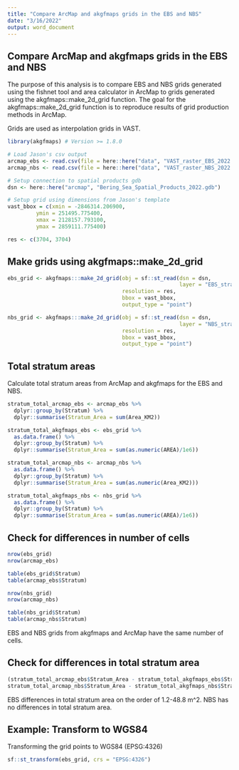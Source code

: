 ```yaml
---
title: "Compare ArcMap and akgfmaps grids in the EBS and NBS"
date: "3/16/2022"
output: word_document
---
```


## Compare ArcMap and akgfmaps grids in the EBS and NBS

The purpose of this analysis is to compare EBS and NBS grids generated using the fishnet tool and area calculator in ArcMap to grids generated using the akgfmaps::make_2d_grid function. The goal for the akgfmaps::make_2d_grid function is to reproduce results of grid production methods in ArcMap.

Grids are used as interpolation grids in VAST.

```r
library(akgfmaps) # Version >= 1.8.0
```

```r
# Load Jason's csv output
arcmap_ebs <- read.csv(file = here::here("data", "VAST_raster_EBS_2022.csv"), stringsAsFactors = FALSE)
arcmap_nbs <- read.csv(file = here::here("data", "VAST_raster_NBS_2022.csv"), stringsAsFactors = FALSE)

# Setup connection to spatial products gdb
dsn <- here::here("arcmap", "Bering_Sea_Spatial_Products_2022.gdb")

# Setup grid using dimensions from Jason's template
vast_bbox = c(xmin = -2846314.206900,
         ymin = 251495.775400,
         xmax = 2128157.793100,
         ymax = 2859111.775400)

res <- c(3704, 3704)
```


## Make grids using akgfmaps::make_2d_grid

```r
ebs_grid <- akgfmaps:::make_2d_grid(obj = sf::st_read(dsn = dsn,
                                                      layer = "EBS_strata_Conner2022"),
                                    resolution = res,
                                    bbox = vast_bbox,
                                    output_type = "point")

nbs_grid <- akgfmaps:::make_2d_grid(obj = sf::st_read(dsn = dsn,
                                                      layer = "NBS_strata_Conner2022"),
                                    resolution = res,
                                    bbox = vast_bbox,
                                    output_type = "point")
```


## Total stratum areas

Calculate total stratum areas from ArcMap and akgfmaps for the EBS and NBS.

```r
stratum_total_arcmap_ebs <- arcmap_ebs %>%
  dplyr::group_by(Stratum) %>%
  dplyr::summarise(Stratum_Area = sum(Area_KM2))

stratum_total_akgfmaps_ebs <- ebs_grid %>%
  as.data.frame() %>%
  dplyr::group_by(Stratum) %>%
  dplyr::summarise(Stratum_Area = sum(as.numeric(AREA)/1e6))

stratum_total_arcmap_nbs <- arcmap_nbs %>%
  as.data.frame() %>%
  dplyr::group_by(Stratum) %>%
  dplyr::summarise(Stratum_Area = sum(as.numeric(Area_KM2)))

stratum_total_akgfmaps_nbs <- nbs_grid %>%
  as.data.frame() %>%
  dplyr::group_by(Stratum) %>%
  dplyr::summarise(Stratum_Area = sum(as.numeric(AREA)/1e6))
```


## Check for differences in number of cells


```r
nrow(ebs_grid)
nrow(arcmap_ebs)

table(ebs_grid$Stratum)
table(arcmap_ebs$Stratum)
```

```r
nrow(nbs_grid)
nrow(arcmap_nbs)

table(nbs_grid$Stratum)
table(arcmap_nbs$Stratum)
```

EBS and NBS grids from akgfmaps and ArcMap have the same number of cells.


## Check for differences in total stratum area

```r
(stratum_total_arcmap_ebs$Stratum_Area - stratum_total_akgfmaps_ebs$Stratum_Area)
stratum_total_arcmap_nbs$Stratum_Area - stratum_total_akgfmaps_nbs$Stratum_Area
```

EBS differences in total stratum area on the order of 1.2-48.8 m^2. NBS has no differences in total stratum area.


## Example: Transform to WGS84

Transforming the grid points to WGS84 (EPSG:4326)

```r
sf::st_transform(ebs_grid, crs = "EPSG:4326")
```
